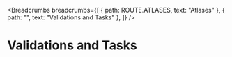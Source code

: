 <Breadcrumbs
  breadcrumbs={[
    { path: ROUTE.ATLASES, text: "Atlases" },
    { path: "", text: "Validations and Tasks" },
  ]}
/>

# Validations and Tasks
